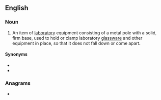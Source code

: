 ==English==

===Noun===
{{en-noun}}

# {{lb|en|chemistry}} An item of [[laboratory]] equipment consisting of a metal pole with a solid, firm base, used to hold or clamp laboratory [[glassware]] and other equipment in place, so that it does not fall down or come apart.

====Synonyms====
* {{l|en|clamp stand}}
* {{l|en|retort stand}}

===Anagrams===
* {{anagrams|en|stranding}}